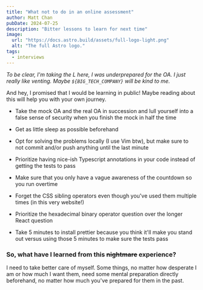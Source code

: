 ```yaml
---
title: "What not to do in an online assessment"
author: Matt Chan
pubDate: 2024-07-25
description: "Bitter lessons to learn for next time"
image:
  url: "https://docs.astro.build/assets/full-logo-light.png"
  alt: "The full Astro logo."
tags:
  - interviews
---
```


_To be clear, I'm taking the L here, I was underprepared for the OA. I just really like venting. Maybe `${BIG_TECH_COMPANY}` will be kind to me._

And hey, I promised that I would be learning in public! Maybe reading about this will help you with your own
journey.

- Take the mock OA and the real OA in succession and lull yourself into a false sense of security when you finish the
  mock in half the time

- Get as little sleep as possible beforehand

- Opt for solving the problems locally (I use Vim btw), but make sure to not commit and/or push anything until the last
  minute

- Prioritize having nice-ish Typescript annotations in your code instead of getting the tests to pass

- Make sure that you only have a vague awareness of the countdown so you run overtime

- Forget the CSS sibling operators even though you've used them multiple times (in this very website!)

- Prioritize the hexadecimal binary operator question over the longer React question

- Take 5 minutes to install prettier because you think it'll make you stand out versus using those 5 minutes to make sure
  the tests pass

### So, what have I learned from this ~~nightmare~~ experience?

I need to take better care of myself. Some things, no matter how desperate I am or how much
I want them, need some mental preparation directly beforehand, no matter how much you've prepared for them in the past.
